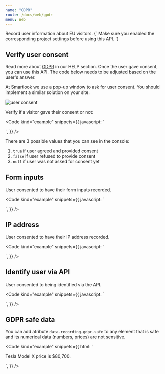 ```yaml
---
name: "GDPR"
route: /docs/web/gpdr
menu: Web
---
```




<Title>GDPR</Title>
<Subtitle>Record user information about EU visitors.</Subtitle>

<TextBlock kind="important">
{`
Make sure you enabled the corresponding project settings before using this API.
`}
</TextBlock>

## Verify user consent

Read more about [GDPR](https://www.smartlook.com/help/gdpr/) in our HELP section. Once the user gave consent, you can use this API. The code below needs to be adjusted based on the user's answer.

At Smartlook we use a pop-up window to ask for user consent. You should implement a similar solution on your site.

<img src={gdpr_consent_img} alt="user consent"/>

Verify if a visitor gave their consent or not:

<Code
  kind="example"
  snippets={{
    javascript: `
<script>
  smartlook(function() {
    console.log(smartlook.consent.api)
    console.log(smartlook.consent.forms)
    console.log(smartlook.consent.ip)
  });
</script>
`,
  }}
/>

There are 3 possible values that you can see in the console:

1. `true` if user agreed and provided consent
2. `false` if user refused to provide consent
3. `null` if user was not asked for consent yet

## Form inputs

User consented to have their form inputs recorded.

<Code
  kind="example"
  snippets={{
    javascript: `
<script>
  // in this variable inser your consent
  var consentText = 'Here goes consent text from your website.';\n
  // choose only one variable
  var clientDecision = true; // if user agreed and provided consent
  var clientDecision = false; // if user refused to provide consent\n
  smartlook('consentForms', clientDecision ? consentText : false);
</script>
`,
  }}
/>

## IP address

User consented to have their IP address recorded.

<Code
  kind="example"
  snippets={{
    javascript: `
<script>
  // in this variable inser your consent
  var consentText = 'Here goes consent text from your website.';\n
  // choose only one variable
  var clientDecision = true; // if user agreed and provided consent
  var clientDecision = false; // if user refused to provide consent\n
  smartlook('consentIP', clientDecision ? consentText : false);
</script>
`,
  }}
/>

## Identify user via API

User consented to being identified via the API.

<Code
  kind="example"
  snippets={{
    javascript: `
<script>
  // in this variable inser your consent
  var consentText = 'Here goes consent text from your website.';\n
  // choose only one variable
  var clientDecision = true; // if user agreed and provided consent
  var clientDecision = false; // if user refused to provide consent\n
  smartlook('consentAPI', clientDecision ? consentText : false);
</script>
`,
  }}
/>

## GDPR safe data

You can add atribute `data-recording-gdpr-safe` to any element that is safe and its numerical data (numbers, prices) are not sensitive.

<Code
  kind="example"
  snippets={{
    html: `
<p data-recording-gdpr-safe>
  Tesla Model X price is $80,700.
</p>
`,
  }}
/>
